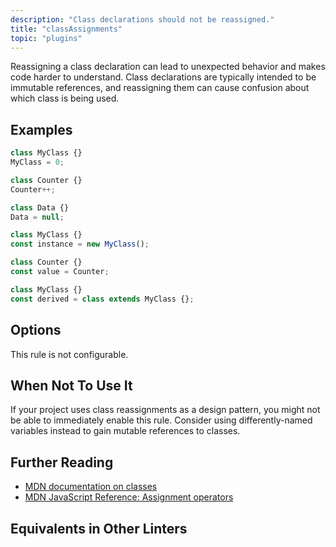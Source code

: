 ```yaml
---
description: "Class declarations should not be reassigned."
title: "classAssignments"
topic: "plugins"
---
```



<RuleSummary plugin="ts" rule="classAssignments" />

Reassigning a class declaration can lead to unexpected behavior and makes code harder to understand.
Class declarations are typically intended to be immutable references, and reassigning them can cause confusion about which class is being used.

## Examples

<Tabs>
<TabItem label="❌ Incorrect">

```ts
class MyClass {}
MyClass = 0;
```

```ts
class Counter {}
Counter++;
```

```ts
class Data {}
Data = null;
```

</TabItem>
<TabItem label="✅ Correct">

```ts
class MyClass {}
const instance = new MyClass();
```

```ts
class Counter {}
const value = Counter;
```

```ts
class MyClass {}
const derived = class extends MyClass {};
```

</TabItem>
</Tabs>

## Options

This rule is not configurable.

## When Not To Use It

If your project uses class reassignments as a design pattern, you might not be able to immediately enable this rule.
Consider using differently-named variables instead to gain mutable references to classes.

## Further Reading

- [MDN documentation on classes](https://developer.mozilla.org/en-US/docs/Web/JavaScript/Reference/Classes)
- [MDN JavaScript Reference: Assignment operators](https://developer.mozilla.org/en-US/docs/Web/JavaScript/Reference/Operators#assignment_operators)

## Equivalents in Other Linters

<RuleEquivalents pluginId="ts" ruleId="classAssignments" />

